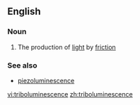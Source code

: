 ==English==

===Noun===
{{wikipedia}}
{{en-noun|-}}

# The production of [[light]] by [[friction]]

===See also===
*[[piezoluminescence]]

[[vi:triboluminescence]]
[[zh:triboluminescence]]